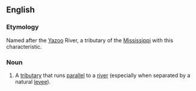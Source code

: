 ==English==
{{wikipedia|yazoo stream}}

===Etymology===
Named after the [[w:Yazoo River|Yazoo]] River, a tributary of the [[Mississippi]] with this characteristic.

===Noun===
{{en-noun}}

# {{context|US}} A [[tributary]] that runs [[parallel]] to a [[river]] (especially when separated by a natural [[levee]]).